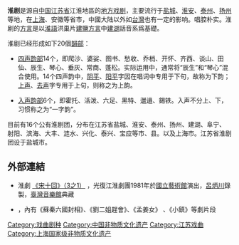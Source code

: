 {{Unreferenced|time=2020-12-27T15:33:29+00:00}}
'''淮剧'''是源自[[中国|中国]][[江苏省|江苏省]]江淮地區的[[地方戏剧|地方戏剧]]，主要流行于[[盐城|盐城]]、[[淮安|淮安]]、[[泰州|泰州]]、[[扬州|扬州]]等地，在[[上海|上海]]、安徽等省市，中國大陆以外如[[中華民國|台灣]]也有一定的影响。唱腔朴实。淮剧的[[方言|方言]]是以[[淮語|淮語]]洪巢片[[建鹽方言|建鹽方言]]中[[建湖|建湖]]話音系爲基礎。

淮剧已经形成如下20個[[韻部|韻部]]：

*[[四声|四声]][[韵部|韵部]]14个，即爬沙、婆娑、图书、愁收、乔梢、开怀、齐西、谈山、田仙、辰生、琴心、垂灰、常商、蓬松。实际运用中，通常将“辰生”和“琴心”混合使用。14个四声韵中，[[阴平|阴平]]、[[阳平|阳平]]字因在唱词中专用于下句，故称为下韵；[[上声|上声]]、[[去声|去声]]字专用于上句，则称之为上韵。

*[[入声|入声]][[韵部|韵部]]6个，即霍托、活泼、六足、黑特、邋遢、錫铁。入声不分上、下，习惯称之为“一字韵”。

目前有16个公有淮剧团，分布在江苏省盐城、淮安、泰州、扬州、建湖、阜宁、射阳、滨海、大丰、涟水、兴化、泰兴、宝应等市、县。以及上海市。江苏省淮剧团设于盐城市。  

== 外部連結 ==
* 淮劇 [https://tmi.openmuseum.tw/muse/digi_object/34632f9cfb5b2fc77c17ec1781d5e144 《宋十回》（3之1）] {{Wayback|url=https://tmi.openmuseum.tw/muse/digi_object/34632f9cfb5b2fc77c17ec1781d5e144 |date=20220216080254 }}，光復江淮劇團1981年於[[國立藝術館|國立藝術館]]演出，[[呂炳川|呂炳川]]錄製，[[臺灣音樂館|臺灣音樂館]]典藏
* {{YouTube|hdufxKbr-tI|夢想微劇場 第三季（15）淮劇專場 "淮劇公主"陳澄精彩上演《蘇秦六國封相》《一鳴驚人》 20180824}}，內有《蘇秦六國封相》、《劉二姐趕會》、《孟姜女》 、《小鎮》等劇片段

{{中国各地戏剧}}
{{戏曲小作品}}

[[Category:戏曲剧种|Category:戏曲剧种]]
[[Category:中国非物质文化遗产|Category:中国非物质文化遗产]]
[[Category:江苏戏曲|Category:江苏戏曲]]
[[Category:上海国家级非物质文化遗产|Category:上海国家级非物质文化遗产]]